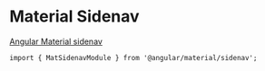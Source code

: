 
<Meta title="Components/Sidenav/Overview" />

# Material Sidenav

[Angular Material sidenav](https://material.angular.io/components/sidenav/overview)

`import { MatSidenavModule } from '@angular/material/sidenav';`

```

```
